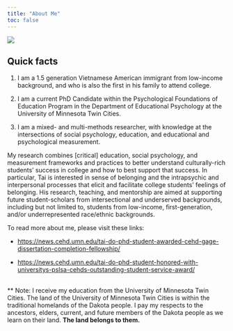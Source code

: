 ```yaml
---
title: "About Me"
toc: false
---
```


![](Belonging.jpg){fig-align="center"}

## Quick facts

1.  I am a 1.5 generation Vietnamese American immigrant from low-income background, and who is also the first in his family to attend college.

2.  I am a current PhD Candidate within the Psychological Foundations of Education Program in the Department of Educational Psychology at the University of Minnesota Twin Cities. 

3.  I am a mixed- and multi-methods researcher, with knowledge at the intersections of social psychology, education, and educational and psychological measurement.

My research combines \[critical\] education, social psychology, and measurement frameworks and practices to better understand culturally-rich students' success in college and how to best support that success. In particular, Tai is interested in sense of belonging and the intrapsychic and interpersonal processes that elicit and facilitate college students' feelings of belonging. His research, teaching, and mentorship are aimed at supporting future student-scholars from intersectional and underserved backgrounds, including but not limited to, students from low-income, first-generation, and/or underrepresented race/ethnic backgrounds.

To read more about me, please visit these links:

-   <https://news.cehd.umn.edu/tai-do-phd-student-awarded-cehd-gage-dissertation-completion-fellowship/>

-   <https://news.cehd.umn.edu/tai-do-phd-student-honored-with-universitys-pslsa-cehds-outstanding-student-service-award/>

\
\*\* Note: I receive my education from the University of Minnesota Twin Cities. The land of the University of Minnesota Twin Cities is within the traditional homelands of the Dakota people. I pay my respects to the ancestors, elders, current, and future members of the Dakota people as we learn on their land. **The land belongs to them.**
